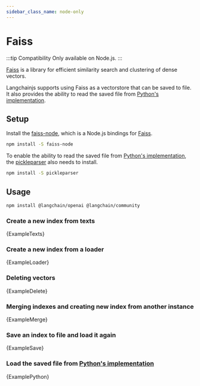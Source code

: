 ```yaml
---
sidebar_class_name: node-only
---
```



# Faiss

:::tip Compatibility
Only available on Node.js.
:::

[Faiss](https://github.com/facebookresearch/faiss) is a library for efficient similarity search and clustering of dense vectors.

Langchainjs supports using Faiss as a vectorstore that can be saved to file. It also provides the ability to read the saved file from [Python's implementation](https://python.langchain.com/docs/integrations/vectorstores/faiss#saving-and-loading).

## Setup

Install the [faiss-node](https://github.com/ewfian/faiss-node), which is a Node.js bindings for [Faiss](https://github.com/facebookresearch/faiss).

```bash npm2yarn
npm install -S faiss-node
```

To enable the ability to read the saved file from [Python's implementation](https://python.langchain.com/docs/integrations/vectorstores/faiss#saving-and-loading), the [pickleparser](https://github.com/ewfian/pickleparser) also needs to install.

```bash npm2yarn
npm install -S pickleparser
```

## Usage


<IntegrationInstallTooltip></IntegrationInstallTooltip>

```bash npm2yarn
npm install @langchain/openai @langchain/community
```

### Create a new index from texts


<CodeBlock language="typescript">{ExampleTexts}</CodeBlock>

### Create a new index from a loader


<CodeBlock language="typescript">{ExampleLoader}</CodeBlock>

### Deleting vectors


<CodeBlock language="typescript">{ExampleDelete}</CodeBlock>

### Merging indexes and creating new index from another instance


<CodeBlock language="typescript">{ExampleMerge}</CodeBlock>

### Save an index to file and load it again


<CodeBlock language="typescript">{ExampleSave}</CodeBlock>

### Load the saved file from [Python's implementation](https://python.langchain.com/docs/integrations/vectorstores/faiss#saving-and-loading)


<CodeBlock language="typescript">{ExamplePython}</CodeBlock>
